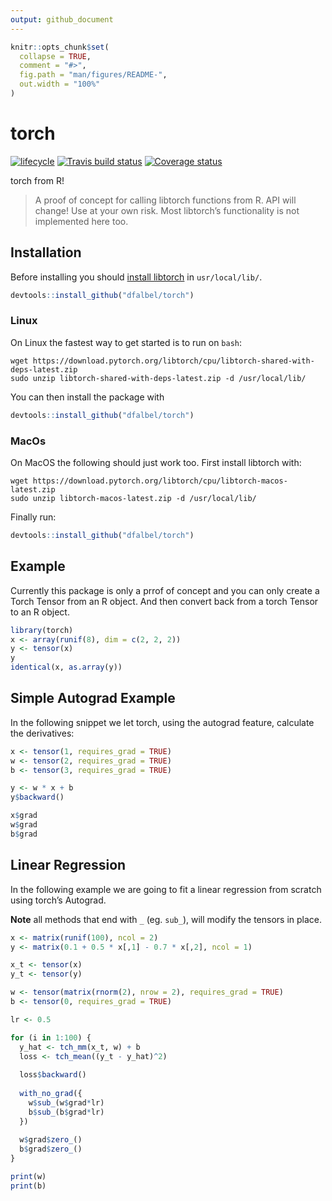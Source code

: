 ```yaml
---
output: github_document
---
```


<!-- README.md is generated from README.Rmd. Please edit that file -->

```r
knitr::opts_chunk$set(
  collapse = TRUE,
  comment = "#>",
  fig.path = "man/figures/README-",
  out.width = "100%"
)
```
# torch

[![lifecycle](https://img.shields.io/badge/lifecycle-experimental-orange.svg)](https://www.tidyverse.org/lifecycle/#experimental)
[![Travis build status](https://travis-ci.org/dfalbel/torch.svg?branch=master)](https://travis-ci.org/dfalbel/torch)
[![Coverage status](https://codecov.io/gh/dfalbel/torch/branch/master/graph/badge.svg)](https://codecov.io/github/dfalbel/torch?branch=master)

torch from R!

> A proof of concept for calling libtorch functions from R. API will change! Use at your own risk. Most libtorch's functionality is not implemented here too.

## Installation

Before installing you should [install libtorch](https://pytorch.org/) in `usr/local/lib/`.

``` r
devtools::install_github("dfalbel/torch")
```

### Linux

On Linux the fastest way to get started is to run on `bash`:

```
wget https://download.pytorch.org/libtorch/cpu/libtorch-shared-with-deps-latest.zip
sudo unzip libtorch-shared-with-deps-latest.zip -d /usr/local/lib/
```

You can then install the package with

``` r
devtools::install_github("dfalbel/torch")
```

### MacOs

On MacOS the following should just work too. First install libtorch with:

```
wget https://download.pytorch.org/libtorch/cpu/libtorch-macos-latest.zip
sudo unzip libtorch-macos-latest.zip -d /usr/local/lib/
```

Finally run:

``` r
devtools::install_github("dfalbel/torch")
```

## Example

Currently this package is only a prrof of concept and you can only create a Torch 
Tensor from an R object. And then convert back from a torch Tensor to an R object.

```r
library(torch)
x <- array(runif(8), dim = c(2, 2, 2))
y <- tensor(x)
y
identical(x, as.array(y))
```

## Simple Autograd Example

In the following snippet we let torch, using the autograd feature, calculate the derivatives:

```r
x <- tensor(1, requires_grad = TRUE)
w <- tensor(2, requires_grad = TRUE)
b <- tensor(3, requires_grad = TRUE)

y <- w * x + b
y$backward()

x$grad
w$grad
b$grad
```

## Linear Regression

In the following example we are going to fit a linear regression from scratch
using torch's Autograd. 

**Note** all methods that end with `_` (eg. `sub_`), will modify the tensors in 
place.

```r
x <- matrix(runif(100), ncol = 2)
y <- matrix(0.1 + 0.5 * x[,1] - 0.7 * x[,2], ncol = 1)

x_t <- tensor(x)
y_t <- tensor(y)

w <- tensor(matrix(rnorm(2), nrow = 2), requires_grad = TRUE)
b <- tensor(0, requires_grad = TRUE)

lr <- 0.5

for (i in 1:100) {
  y_hat <- tch_mm(x_t, w) + b
  loss <- tch_mean((y_t - y_hat)^2)
  
  loss$backward()
  
  with_no_grad({
    w$sub_(w$grad*lr)
    b$sub_(b$grad*lr)   
  })
  
  w$grad$zero_()
  b$grad$zero_()
}

print(w)
print(b)
```


